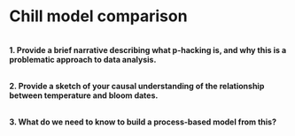 # Chill model comparison
\
**1. Provide a brief narrative describing what p-hacking is, and why this is a problematic approach to data analysis.**

\
**2. Provide a sketch of your causal understanding of the relationship between temperature and bloom dates.**

\
**3. What do we need to know to build a process-based model from this?**
